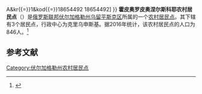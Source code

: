 {{Infobox Settlement
| official_name = 霍皮奥罗皮奥涅尔斯科耶农村居民点
| native_name = Хопёропионерское сельское поселение
| settlement_type = [[农村居民点|农村居民点]]
| subdivision_type = [[国家|国家]]
| subdivision_type1 = [[州_(俄罗斯)|州]]
| subdivision_type2 = [[区_(苏联)|区]]
| subdivision_name = {{RUS}}
| subdivision_name1 = [[伏尔加格勒州|伏尔加格勒州]]
| subdivision_name2 = [[乌留平斯克区|乌留平斯克区]]
| seat_type = 行政中心
| seat = 克里乌申斯基
| population_as_of=2016
| population_footnotes = <ref name=stat />
| population_total = 846
| coordinates_display = inline,title
| latd = 51 | latm = 07 | lats = 20 | latNS = N
| longd = 42 | longm = 07 | longs = 39 | longEW = E
| timezone = [[莫斯科时间|MSK]]
| utc_offset = +3
| blank_name = [[俄罗斯市政土地区划代码|OKTMO编码]]
| blank_info = [http://classif.spb.ru/classificators/view/tma.php?st{{=}}A&kr{{=}}1&kod{{=}}18654492 18654492]
}}
'''霍皮奥罗皮奥涅尔斯科耶农村居民点'''（{{lang-ru|Хопёропионерское сельское поселение}}）是[[俄罗斯联邦|俄罗斯联邦]][[伏尔加格勒州|伏尔加格勒州]][[乌留平斯克区|乌留平斯克区]]所属的一个[[农村居民点|农村居民点]]。其下辖有3个居民点，行政中心为克里乌申斯基。据2016年统计，该农村居民点的人口为846人。<ref name=stat>{{cite web | url = http://www.gks.ru/free_doc/doc_2016/bul_dr/mun_obr2016.rar | title = Численность населения Российской Федерации по муниципальным образованиям на 1 января 2016 года | language = ru | accessdate = 2016-12-21 | archive-date = 2019-05-13 | archive-url = https://web.archive.org/web/20190513150350/http://www.gks.ru/free_doc/doc_2016/bul_dr/mun_obr2016.rar | dead-url = no }}</ref>

== 参考文献 ==
{{reflist}}

{{Russia-stub}}

[[Category:伏尔加格勒州农村居民点|Category:伏尔加格勒州农村居民点]]